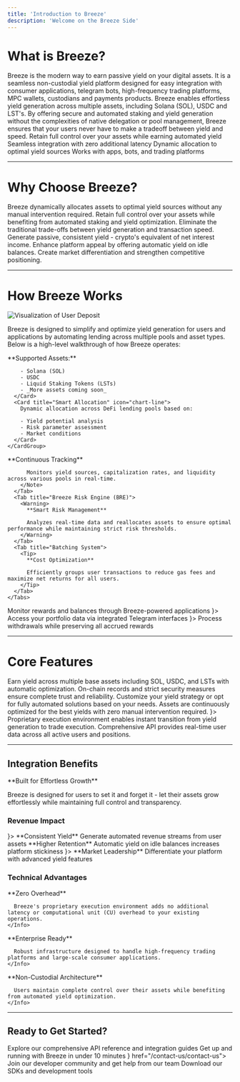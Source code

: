 ```yaml
---
title: 'Introduction to Breeze'
description: 'Welcome on the Breeze Side'
---
```





# **What is Breeze?**
Breeze is the modern way to earn passive yield on your digital assets. It is a seamless non-custodial yield platform designed for easy integration with consumer applications, telegram bots, high-frequency trading platforms, MPC wallets, custodians and payments products. Breeze enables effortless yield generation across multiple assets, including Solana (SOL), USDC and LST's. By offering secure and automated staking and yield generation without the complexities of native delegation or pool management, Breeze ensures that your users never have to make a tradeoff between yield and speed.
<CardGroup cols={2}>
  <Card title="Non-Custodial" icon="shield-check">
    Retain full control over your assets while earning automated yield
  </Card>
  <Card title="High Performance" icon="bolt">
    Seamless integration with zero additional latency
  </Card>
  <Card title="Fully Automated" icon="robot">
    Dynamic allocation to optimal yield sources
  </Card>
  <Card title="Easy Integration" icon="plug">
    Works with apps, bots, and trading platforms
  </Card>
</CardGroup>

---

# **Why Choose Breeze?**

<Tabs>
  <Tab title="For Users">
    <AccordionGroup>
      <Accordion title="Automated Yield Generation">
        Breeze dynamically allocates assets to optimal yield sources without any manual intervention required.
      </Accordion>
      <Accordion title="Non-Custodial & Secure">
        Retain full control over your assets while benefiting from automated staking and yield optimization.
      </Accordion>
      <Accordion title="User-Centric Experience">
        Eliminate the traditional trade-offs between yield generation and transaction speed.
      </Accordion>
    </AccordionGroup>
  </Tab>
  <Tab title="For Apps and Products">
    <AccordionGroup>
      <Accordion title="New Revenue Streams">
        Generate passive, consistent yield - crypto's equivalent of net interest income.
      </Accordion>
      <Accordion title="Improved User Retention">
        Enhance platform appeal by offering automatic yield on idle balances.
      </Accordion>
      <Accordion title="Strategic Advantage">
        Create market differentiation and strengthen competitive positioning.
      </Accordion>
    </AccordionGroup>
  </Tab>
</Tabs>

---
# **How Breeze Works**

<img 
  className="block rounded-lg" 
  src="/integration-guide-images/visualization-deposit.png" 
  alt="Visualization of User Deposit"
/>

Breeze is designed to simplify and optimize yield generation for users and applications by automating lending across multiple pools and asset types. Below is a high-level walkthrough of how Breeze operates:

<Steps>
  <Step title="Deposit & Allocation">
    <CardGroup cols={2}>
      <Card title="Asset Support" icon="coins">
        **Supported Assets:**

        - Solana (SOL)
        - USDC
        - Liquid Staking Tokens (LSTs)
        - _More assets coming soon_
      </Card>
      <Card title="Smart Allocation" icon="chart-line">
        Dynamic allocation across DeFi lending pools based on:

        - Yield potential analysis
        - Risk parameter assessment
        - Market conditions
      </Card>
    </CardGroup>
  </Step>
  <Step title="Real-Time Monitoring & Optimization">
    <Tabs>
      <Tab title="Breeze Indexer">
        <Note>
          **Continuous Tracking**

          Monitors yield sources, capitalization rates, and liquidity across various pools in real-time.
        </Note>
      </Tab>
      <Tab title="Breeze Risk Engine (BRE)">
        <Warning>
          **Smart Risk Management**

          Analyzes real-time data and reallocates assets to ensure optimal performance while maintaining strict risk thresholds.
        </Warning>
      </Tab>
      <Tab title="Batching System">
        <Tip>
          **Cost Optimization**

          Efficiently groups user transactions to reduce gas fees and maximize net returns for all users.
        </Tip>
      </Tab>
    </Tabs>
  </Step>
  <Step title="User Access & Withdrawals">
    <CardGroup cols={3}>
      <Card title="Mobile Apps" icon="mobile">
        Monitor rewards and balances through Breeze-powered applications
      </Card>
      <Card title="Telegram Bots" icon={<svg xmlns="http://www.w3.org/2000/svg" width="28" height="28" viewBox="0 0 24 24" fill="none" stroke="#bc07c9" stroke-width="2" stroke-linecap="round" stroke-linejoin="round" class="lucide lucide-bot-icon lucide-bot"><path d="M12 8V4H8"/><rect width="16" height="12" x="4" y="8" rx="2"/><path d="M2 14h2"/><path d="M20 14h2"/><path d="M15 13v2"/><path d="M9 13v2"/></svg>}>
        Access your portfolio data via integrated Telegram interfaces
      </Card>
      <Card title="Seamless Withdrawals" icon={<svg xmlns="http://www.w3.org/2000/svg" width="28" height="28" viewBox="0 0 24 24" fill="none" stroke="#bc07c9" stroke-width="2" stroke-linecap="round" stroke-linejoin="round" class="lucide lucide-chevrons-up-icon lucide-chevrons-up"><path d="m17 11-5-5-5 5"/><path d="m17 18-5-5-5 5"/></svg>}>
        Process withdrawals while preserving all accrued rewards
      </Card>
    </CardGroup>
  </Step>
</Steps>

---

# **Core Features**

<CardGroup cols={2}>
  <Card title="Multi-Asset Support" icon="layer-group">
    Earn yield across multiple base assets including SOL, USDC, and LSTs with automatic optimization.
  </Card>
  <Card title="Transparent & Audited" icon="magnifying-glass">
    On-chain records and strict security measures ensure complete trust and reliability.
  </Card>
  <Card title="Flexible Yield Options" icon="sliders">
    Customize your yield strategy or opt for fully automated solutions based on your needs.
  </Card>
  <Card title="Effortless Optimization" icon="sparkles">
    Assets are continuously optimized for the best yields with zero manual intervention required.
  </Card>
  <Card title="Zero Latency" icon={<svg xmlns="http://www.w3.org/2000/svg" width="28" height="28" viewBox="0 0 24 24" fill="none" stroke="#bc07c9" stroke-width="2" stroke-linecap="round" stroke-linejoin="round" class="lucide lucide-circle-off-icon lucide-circle-off"><path d="m2 2 20 20"/><path d="M8.35 2.69A10 10 0 0 1 21.3 15.65"/><path d="M19.08 19.08A10 10 0 1 1 4.92 4.92"/></svg>}>
    Proprietary execution environment enables instant transition from yield generation to trade execution.
  </Card>
  <Card title="Real-Time Reporting" icon="chart-bar">
    Comprehensive API provides real-time user data across all active users and positions.
  </Card>
</CardGroup>

---

## **Integration Benefits**

<success>
  **Built for Effortless Growth**

  Breeze is designed for users to set it and forget it - let their assets grow effortlessly while maintaining full control and transparency.
</success>

### **Revenue Impact**

<CardGroup cols={3}>
  <Card title="Passive Income" icon={<svg xmlns="http://www.w3.org/2000/svg" width="28" height="28" viewBox="0 0 24 24" fill="none" stroke="#bc07c9" stroke-width="2" stroke-linecap="round" stroke-linejoin="round" class="lucide lucide-banknote-arrow-up-icon lucide-banknote-arrow-up"><path d="M12 18H4a2 2 0 0 1-2-2V8a2 2 0 0 1 2-2h16a2 2 0 0 1 2 2v5"/><path d="M18 12h.01"/><path d="M19 22v-6"/><path d="m22 19-3-3-3 3"/><path d="M6 12h.01"/><circle cx="12" cy="12" r="2"/></svg>}>
    **Consistent Yield**
    Generate automated revenue streams from user assets
  </Card>
  <Card title="User Growth" icon="users">
    **Higher Retention**
    Automatic yield on idle balances increases platform stickiness
  </Card>
  <Card title="Competitive Edge" icon={<svg xmlns="http://www.w3.org/2000/svg" width="28" height="28" viewBox="0 0 24 24" fill="none" stroke="#bc07c9" stroke-width="2" stroke-linecap="round" stroke-linejoin="round" class="lucide lucide-flame-icon lucide-flame"><path d="M8.5 14.5A2.5 2.5 0 0 0 11 12c0-1.38-.5-2-1-3-1.072-2.143-.224-4.054 2-6 .5 2.5 2 4.9 4 6.5 2 1.6 3 3.5 3 5.5a7 7 0 1 1-14 0c0-1.153.433-2.294 1-3a2.5 2.5 0 0 0 2.5 2.5z"/></svg>}>
    **Market Leadership**
    Differentiate your platform with advanced yield features
  </Card>
</CardGroup>

### **Technical Advantages**

<Tabs>
  <Tab title="Performance">
    <Info>
      **Zero Overhead**

      Breeze's proprietary execution environment adds no additional latency or computational unit (CU) overhead to your existing operations.
    </Info>
  </Tab>
  <Tab title="Scalability">
    <Info>
      **Enterprise Ready**

      Robust infrastructure designed to handle high-frequency trading platforms and large-scale consumer applications.
    </Info>
  </Tab>
  <Tab title="Security">
    <Info>
      **Non-Custodial Architecture**

      Users maintain complete control over their assets while benefiting from automated yield optimization.
    </Info>
  </Tab>
</Tabs>

---

## **Ready to Get Started?**

<CardGroup cols={2}>
  <Card title="API Documentation" icon="code" href="/breeze-api/breeze-api">
    Explore our comprehensive API reference and integration guides
  </Card>
  <Card title="Quick Integration" icon="rocket" href="/Integration-Guide/Integration-Guide">
    Get up and running with Breeze in under 10 minutes
  </Card>
  <Card title="Developer Support" icon={<svg xmlns="http://www.w3.org/2000/svg" width="28" height="28" viewBox="0 0 24 24" fill="none" stroke="#bc07c9" stroke-width="2" stroke-linecap="round" stroke-linejoin="round" class="lucide lucide-heart-plus-icon lucide-heart-plus"><path d="M13.5 19.5 12 21l-7-7c-1.5-1.45-3-3.2-3-5.5A5.5 5.5 0 0 1 7.5 3c1.76 0 3 .5 4.5 2 1.5-1.5 2.74-2 4.5-2a5.5 5.5 0 0 1 5.402 6.5"/><path d="M15 15h6"/><path d="M18 12v6"/></svg>} href="/contact-us/contact-us">
    Join our developer community and get help from our team
  </Card>
  <Card title="SDK" icon="wrench" href="/breeze-sdk/breeze-sdk">
    Download our SDKs and development tools
  </Card>
</CardGroup>
